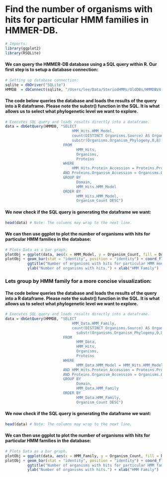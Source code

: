 Find the number of organisms with hits for particular HMM families in HMMER-DB.
===============================================================================
```r
# Imports:
library(ggplot2)
library(RSQLite)
```

#### We can query the HMMER-DB database using a SQL query within R. Our first step is to setup a database connection:
```r
# Setting up database connection:
sqlite = dbDriver("SQLite")
HMMDB  = dbConnect(sqlite, "/Users/lee/Data/SteriodHMMs/OldDBs/HMMDBV4.sqlite") # Location of HMMER-DB Sqlite database.
```
#### The code below queries the database and loads the results of the query into a R dataframe. Please note the substr() function in the SQL. It is what allows us to select what phylogenetic level we want to explore.
```r
# Executes SQL query and loads results directly into a dataframe.
data = dbGetQuery(HMMDB, "SELECT
                              HMM_Hits.HMM_Model,
                              count(DISTINCT Organisms.Source) AS Organism_Count,
                              substr(Organisms.Organism_Phylogeny,0,8) AS Domain  /* Feather the 8 to change the Phylogeny: Less:HigherTaxa <-> Greater:LowerTaxa */
                          FROM
	                            HMM_Hits,
	                            Organisms,
	                            Proteins
                          WHERE
                              HMM_Hits.Protein_Accession = Proteins.Protein_Accession
                          AND Proteins.Organism_Accession = Organisms.Organism_Accession
                          GROUP BY
	                            Domain,
	                            HMM_Hits.HMM_Model
                          ORDER BY
	                            HMM_Hits.HMM_Model,
	                            Organism_Count DESC")
```

#### We now check if the SQL query is generating the dataframe we want:
```r
head(data) # Note: The columns may wrap to the next line.
```

#### We can then use ggplot to plot the number of organisms with hits for particular HMM families in the database:
```r
# Plots Data as a bar graph.
plotObj = ggplot(data, aes(x = HMM_Model, y = Organism_Count, fill = Domain))
plotObj + geom_bar(stat = "identity", position = "identity") + coord_flip() +
          ggtitle("Number of organisms with hits for particular HMM models for each Domain") + 
          ylab("Number of organisms with hits.") + xlab("HMM Family")
```

### Lets group by HMM family for a more concise visualization: 

#### The code below queries the database and loads the results of the query into a R dataframe. Please note the substr() function in the SQL. It is what allows us to select what phylogenetic level we want to explore.
```r
# Executes SQL query and loads results directly into a dataframe.
data = dbGetQuery(HMMDB, "SELECT
                              HMM_Data.HMM_Family,
                              count(DISTINCT Organisms.Source) AS Organism_Count,
	                            substr(Organisms.Organism_Phylogeny,0,8) AS Domain  /* Feather the 8 to change the Phylogeny: Less:HigherTaxa <-> Greater:LowerTaxa */
                          FROM
	                            HMM_Data,
	                            HMM_Hits,
	                            Organisms,
	                            Proteins
                          WHERE
	                            HMM_Data.HMM_Model = HMM_Hits.HMM_Model
                          AND HMM_Hits.Protein_Accession = Proteins.Protein_Accession
                          AND Proteins.Organism_Accession = Organisms.Organism_Accession
                          GROUP BY
	                            Domain,
	                            HMM_Data.HMM_Family
                          ORDER BY
	                            HMM_Data.HMM_Family,
	                            Organism_Count DESC")
```

#### We now check if the SQL query is generating the dataframe we want:
```r
head(data) # Note: The columns may wrap to the next line.
```

#### We can then use ggplot to plot the number of organisms with hits for particular HMM families in the database:
```r
# Plots Data as a bar graph.
plotObj = ggplot(data, aes(x = HMM_Family, y = Organism_Count, fill = Domain))
plotObj + geom_bar(stat = "identity", position = "identity") + coord_flip() +
          ggtitle("Number of organisms with hits for particular HMM families for each Domain.") + 
          ylab("Number of organisms with hits.") + xlab("HMM Family")
```